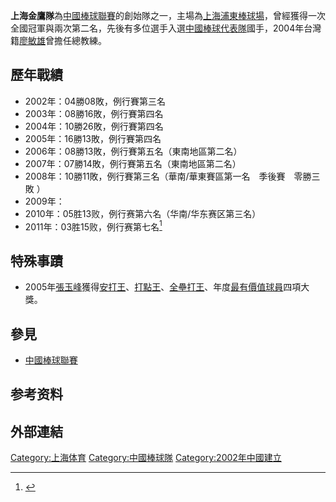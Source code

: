 {{fansite}}
{{primarysources|time=2010-05-06T21:29:21+00:00}}
'''上海金鷹隊'''為[[中國棒球聯賽|中國棒球聯賽]]的創始隊之一，主場為[[上海|上海]][[浦東棒球場|浦東棒球場]]，曾經獲得一次全國冠軍與兩次第二名，先後有多位選手入選[[中國棒球代表隊|中國棒球代表隊]]國手，2004年台灣籍[[廖敏雄|廖敏雄]]曾擔任總教練。 

==歷年戰績==
*2002年：04勝08敗，例行賽第三名　 
*2003年：08勝16敗，例行賽第四名　 
*2004年：10勝26敗，例行賽第四名　 
*2005年：16勝13敗，例行賽第四名　
*2006年：08勝13敗，例行賽第五名（東南地區第二名）
*2007年：07勝14敗，例行賽第五名（東南地區第二名）
*2008年：10勝11敗，例行賽第三名（華南/華東賽區第一名　季後賽　零勝三敗 ）
*2009年：
*2010年：05胜13败，例行赛第六名（华南/华东赛区第三名）
*2011年：03胜15败，例行赛第七名<ref>{{Cite web |url=http://www.cbl.org.cn/matches/ |title=2011年CBL赛程赛果 |accessdate=2011-11-15 |archive-date=2011-11-07 |archive-url=https://web.archive.org/web/20111107002321/http://cbl.org.cn/matches/ |dead-url=no }}</ref>

==特殊事蹟==
*2005年[[張玉峰|張玉峰]]獲得[[安打王|安打王]]、[[打點王|打點王]]、[[全壘打王|全壘打王]]、年度[[最有價值球員|最有價值球員]]四項大獎。

==參見==
*[[中國棒球聯賽|中國棒球聯賽]]

==参考资料==
{{reflist}}

==外部連結==
{{台灣棒球維基館}}
{{棒球小作品}}

{{Chinese Baseball Association}}

[[Category:上海体育|Category:上海体育]]
[[Category:中國棒球隊|Category:中國棒球隊]]
[[Category:2002年中國建立|Category:2002年中國建立]]
